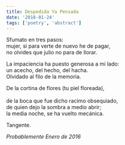 ```yaml
---
title: Despedida Ya Pensada
date: '2018-01-24'
tags: ['poetry', 'abstract']
---
```


<div className="italic">
Sfumato en tres pasos:<br/>
mujer, si para verte de nuevo he de pagar,<br/>
no olvides que julio no para de llorar.<br/>

La impaciencia ha puesto generosa a mi lado:<br/> 
un acecho, del hecho, del hacha.<br/>
Olvidado al filo de la memoria.<br/>

De la cortina de flores (tu piel floreada),<br/>  
de la boca que fue dicho racimo obsequiado,<br/>
de quien dejo la sombra a medio abrir;<br/>
la media noche, se ha vuelto mecánica.<br/>

Tangente.<br/>
</div>

*Probablemente Enero de 2016*